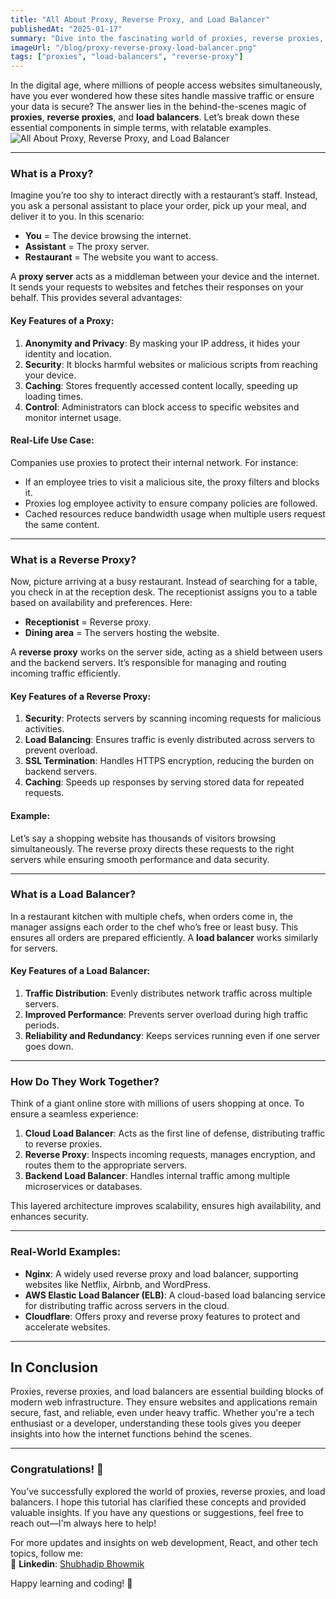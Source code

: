 ```yaml
---
title: "All About Proxy, Reverse Proxy, and Load Balancer"
publishedAt: "2025-01-17"
summary: "Dive into the fascinating world of proxies, reverse proxies, and load balancers. Learn how these essential tools power modern websites, ensuring security, scalability, and seamless user experiences."
imageUrl: "/blog/proxy-reverse-proxy-load-balancer.png"
tags: ["proxies", "load-balancers", "reverse-proxy"]
---
```


In the digital age, where millions of people access websites simultaneously, have you ever wondered how these sites handle massive traffic or ensure your data is secure? The answer lies in the behind-the-scenes magic of **proxies**, **reverse proxies**, and **load balancers**. Let’s break down these essential components in simple terms, with relatable examples.
![All About Proxy, Reverse Proxy, and Load Balancer](/blog/proxy-reverse-proxy-load-balancer.png "Learn about proxies, reverse proxies, and load balancers in this comprehensive guide")

---

### **What is a Proxy?**

Imagine you’re too shy to interact directly with a restaurant’s staff. Instead, you ask a personal assistant to place your order, pick up your meal, and deliver it to you. In this scenario:

- **You** = The device browsing the internet.
- **Assistant** = The proxy server.
- **Restaurant** = The website you want to access.

A **proxy server** acts as a middleman between your device and the internet. It sends your requests to websites and fetches their responses on your behalf. This provides several advantages:

#### Key Features of a Proxy:

1. **Anonymity and Privacy**: By masking your IP address, it hides your identity and location.
2. **Security**: It blocks harmful websites or malicious scripts from reaching your device.
3. **Caching**: Stores frequently accessed content locally, speeding up loading times.
4. **Control**: Administrators can block access to specific websites and monitor internet usage.

#### Real-Life Use Case:

Companies use proxies to protect their internal network. For instance:

- If an employee tries to visit a malicious site, the proxy filters and blocks it.
- Proxies log employee activity to ensure company policies are followed.
- Cached resources reduce bandwidth usage when multiple users request the same content.

---

### **What is a Reverse Proxy?**

Now, picture arriving at a busy restaurant. Instead of searching for a table, you check in at the reception desk. The receptionist assigns you to a table based on availability and preferences. Here:

- **Receptionist** = Reverse proxy.
- **Dining area** = The servers hosting the website.

A **reverse proxy** works on the server side, acting as a shield between users and the backend servers. It’s responsible for managing and routing incoming traffic efficiently.

#### Key Features of a Reverse Proxy:

1. **Security**: Protects servers by scanning incoming requests for malicious activities.
2. **Load Balancing**: Ensures traffic is evenly distributed across servers to prevent overload.
3. **SSL Termination**: Handles HTTPS encryption, reducing the burden on backend servers.
4. **Caching**: Speeds up responses by serving stored data for repeated requests.

#### Example:

Let’s say a shopping website has thousands of visitors browsing simultaneously. The reverse proxy directs these requests to the right servers while ensuring smooth performance and data security.

---

### **What is a Load Balancer?**

In a restaurant kitchen with multiple chefs, when orders come in, the manager assigns each order to the chef who’s free or least busy. This ensures all orders are prepared efficiently. A **load balancer** works similarly for servers.

#### Key Features of a Load Balancer:

1. **Traffic Distribution**: Evenly distributes network traffic across multiple servers.
2. **Improved Performance**: Prevents server overload during high traffic periods.
3. **Reliability and Redundancy**: Keeps services running even if one server goes down.

---

### **How Do They Work Together?**

Think of a giant online store with millions of users shopping at once. To ensure a seamless experience:

1. **Cloud Load Balancer**: Acts as the first line of defense, distributing traffic to reverse proxies.
2. **Reverse Proxy**: Inspects incoming requests, manages encryption, and routes them to the appropriate servers.
3. **Backend Load Balancer**: Handles internal traffic among multiple microservices or databases.

This layered architecture improves scalability, ensures high availability, and enhances security.

---

### **Real-World Examples:**

- **Nginx**: A widely used reverse proxy and load balancer, supporting websites like Netflix, Airbnb, and WordPress.
- **AWS Elastic Load Balancer (ELB)**: A cloud-based load balancing service for distributing traffic across servers in the cloud.
- **Cloudflare**: Offers proxy and reverse proxy features to protect and accelerate websites.

---

## In Conclusion

Proxies, reverse proxies, and load balancers are essential building blocks of modern web infrastructure. They ensure websites and applications remain secure, fast, and reliable, even under heavy traffic. Whether you're a tech enthusiast or a developer, understanding these tools gives you deeper insights into how the internet functions behind the scenes.

---

### Congratulations! 🎉

You’ve successfully explored the world of proxies, reverse proxies, and load balancers. I hope this tutorial has clarified these concepts and provided valuable insights. If you have any questions or suggestions, feel free to reach out—I'm always here to help!

For more updates and insights on web development, React, and other tech topics, follow me:  
📘 **Linkedin**: [Shubhadip Bhowmik](https://www.linkedin.com/in/shubhadip-bhowmik/)

Happy learning and coding! 🚀
